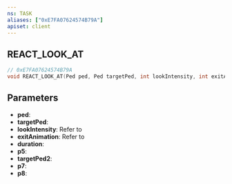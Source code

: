 ```yaml
---
ns: TASK
aliases: ["0xE7FA07624574B79A"]
apiset: client
---
```

## REACT_LOOK_AT

```c
// 0xE7FA07624574B79A
void REACT_LOOK_AT(Ped ped, Ped targetPed, int lookIntensity, int exitAnimation, float duration, int p5, Ped targetPed2, Any p7, Any p8);
```



## Parameters
* **ped**:
* **targetPed**:
* **lookIntensity**: Refer to <Enum name="ReactLookIntensity" />
* **exitAnimation**: Refer to <Enum name="LookReturnAnimation" />
* **duration**:
* **p5**:
* **targetPed2**:
* **p7**:
* **p8**: